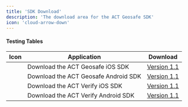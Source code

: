 ```yaml
---
title: 'SDK Download'
description: 'The download area for the ACT Geosafe SDK'
icon: 'cloud-arrow-down'
---
```

#### Testing Tables

| Icon | Application | Download |
| -------- | -------- |------- |
| <Icon icon="apple" iconType="solid" color="#A2AAAD"/> | Download the ACT Geosafe iOS SDK  | [Version 1.1](https://example.com)    |
| <Icon icon="android" iconType="solid" color="#3DBD84"/> | Download the ACT Geosafe Android SDK | [Version 1.1](https://example.com)    |
| <Icon icon="apple" iconType="solid" color="#A2AAAD"/> | Download the ACT Verify iOS SDK    | [Version 1.1](https://example.com)    |
| <Icon icon="android" iconType="solid" color="#3DBD84"/> | Download the ACT Verify Android SDK    | [Version 1.1](https://example.com)    |

